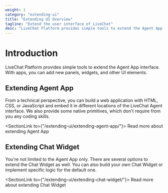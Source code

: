 ```yaml
---
weight: 1
category: "extending-ui"
title: "Extending UI Overview"
tagline: "Extend the user interface of LiveChat"
desc: "LiveChat Platform provides simple tools to extend the Agent App interface. With apps, you can add new panels, widgets, and other UI elements."
---
```


# Introduction

LiveChat Platform provides simple tools to extend the Agent App interface. With apps, you can add new panels, widgets, and other UI elements.

## Extending Agent App

From a technical perspective, you can build a web application with HTML, CSS, or JavaScript and embed it in different locations of the LiveChat Agent interface. We also provide some native primitives, which don't require from you any coding skills.

<SectionLink to={"/extending-ui/extending-agent-app/"}>
  Read more about extending Agent App
</SectionLink>

## Extending Chat Widget

You're not limited to the Agent App only. There are several options to extend the Chat Widget as well. You can also build your own Chat Widget or implement specific logic for the default one.

<SectionLink to={"/extending-ui/extending-chat-widget/"}>
  Read more about extending Chat Widget
</SectionLink>
